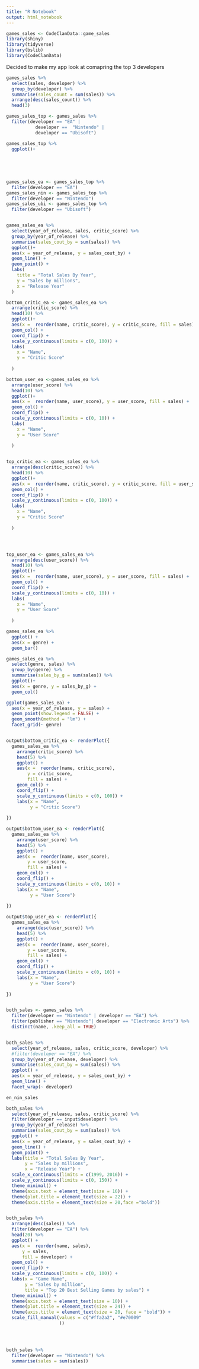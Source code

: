 ```yaml
---
title: "R Notebook"
output: html_notebook
---
```


```r
games_sales <- CodeClanData::game_sales
library(shiny)
library(tidyverse)
library(bslib)
library(CodeClanData)


```

Decided to make my app look at comapring the top 3 developers

```r

games_sales %>% 
  select(sales, developer) %>% 
  group_by(developer) %>% 
  summarise(sales_count = sum(sales)) %>% 
  arrange(desc(sales_count)) %>% 
  head(3)

```


```r

games_sales_top <- games_sales %>% 
  filter(developer == "EA" |
           developer ==  "Nintendo" |
           developer == "Ubisoft")

```


```r

games_sales_top %>% 
  ggplot()+
  
  
  
  
  ```



```r

games_sales_ea <- games_sales_top %>% 
  filter(developer == "EA")
games_sales_nin <- games_sales_top %>% 
  filter(developer == "Nintendo")
games_sales_ubi <- games_sales_top %>% 
  filter(developer == "Ubisoft")



```

```r
games_sales_ea %>% 
  select(year_of_release, sales, critic_score) %>% 
  group_by(year_of_release) %>% 
  summarise(sales_cout_by = sum(sales)) %>% 
  ggplot()+
  aes(x = year_of_release, y = sales_cout_by) +
  geom_line() +
  geom_point() +
  labs(
    title = "Total Sales By Year",
    y = "Sales by millions",
    x = "Release Year"
  )


```

```r

bottom_critic_ea <- games_sales_ea %>% 
  arrange(critic_score) %>%
  head(10) %>% 
  ggplot()+
  aes(x =  reorder(name, critic_score), y = critic_score, fill = sales) +
  geom_col() +
  coord_flip() +
  scale_y_continuous(limits = c(0, 100)) +
  labs(
    x = "Name",
    y = "Critic Score"
    
  )

bottom_user_ea <-games_sales_ea %>% 
  arrange(user_score) %>%
  head(10) %>% 
  ggplot()+
  aes(x =  reorder(name, user_score), y = user_score, fill = sales) +
  geom_col() +
  coord_flip() +
  scale_y_continuous(limits = c(0, 10)) +
  labs(
    x = "Name",
    y = "User Score"
    
  )



```

```r
top_critic_ea <- games_sales_ea %>% 
  arrange(desc(critic_score)) %>%
  head(10) %>% 
  ggplot()+
  aes(x =  reorder(name, critic_score), y = critic_score, fill = user_score) +
  geom_col() +
  coord_flip() +
  scale_y_continuous(limits = c(0, 100)) +
  labs(
    x = "Name",
    y = "Critic Score"
    
  )




top_user_ea <- games_sales_ea %>% 
  arrange(desc(user_score)) %>%
  head(10) %>% 
  ggplot()+
  aes(x =  reorder(name, user_score), y = user_score, fill = sales) +
  geom_col() +
  coord_flip() +
  scale_y_continuous(limits = c(0, 10)) +
  labs(
    x = "Name",
    y = "User Score"
    
  )

```










```r

games_sales_ea %>% 
  ggplot() +
  aes(x = genre) +
  geom_bar()

games_sales_ea %>% 
  select(genre, sales) %>% 
  group_by(genre) %>% 
  summarise(sales_by_g = sum(sales)) %>% 
  ggplot()+
  aes(x = genre, y = sales_by_g) +
  geom_col()


```

```r

ggplot(games_sales_ea) +
  aes(x = year_of_release, y = sales) +
  geom_point(show.legend = FALSE) +
  geom_smooth(method = "lm") +
  facet_grid(~ genre)



```

```r



output$bottom_critic_ea <- renderPlot({ 
  games_sales_ea %>%
    arrange(critic_score) %>%
    head(5) %>%
    ggplot() +
    aes(x =  reorder(name, critic_score),
        y = critic_score,
        fill = sales) +
    geom_col() +
    coord_flip() +
    scale_y_continuous(limits = c(0, 100)) +
    labs(x = "Name",
         y = "Critic Score")
  
})

output$bottom_user_ea <- renderPlot({
  games_sales_ea %>%
    arrange(user_score) %>%
    head(5) %>%
    ggplot() +
    aes(x =  reorder(name, user_score),
        y = user_score,
        fill = sales) +
    geom_col() +
    coord_flip() +
    scale_y_continuous(limits = c(0, 10)) +
    labs(x = "Name",
         y = "User Score")
  
})
```

```r


output$top_user_ea <- renderPlot({
  games_sales_ea %>%
    arrange(desc(user_score)) %>%
    head(5) %>%
    ggplot() +
    aes(x =  reorder(name, user_score),
        y = user_score,
        fill = sales) +
    geom_col() +
    coord_flip() +
    scale_y_continuous(limits = c(0, 10)) +
    labs(x = "Name",
         y = "User Score")
  
})
```

```r

```

```r

both_sales <- games_sales %>% 
  filter(developer == "Nintendo" | developer == "EA") %>% 
  filter(publisher == "Nintendo"| developer == "Electronic Arts") %>%
  distinct(name, .keep_all = TRUE)



```

```r

both_sales %>%
  select(year_of_release, sales, critic_score, developer) %>% 
  #filter(developer == "EA") %>% 
  group_by(year_of_release, developer) %>% 
  summarise(sales_cout_by = sum(sales)) %>% 
  ggplot() +
  aes(x = year_of_release, y = sales_cout_by) +
  geom_line() +
  facet_wrap(~ developer)

```
```r

en_nin_sales 


```

```r

both_sales %>%
  select(year_of_release, sales, critic_score) %>%
  filter(developer == input$developer) %>% 
  group_by(year_of_release) %>%
  summarise(sales_cout_by = sum(sales)) %>%
  ggplot() +
  aes(x = year_of_release, y = sales_cout_by) +
  geom_line() +
  geom_point() +
  labs(title = "Total Sales By Year",
       y = "Sales by millions",
       x = "Release Year") +
  scale_x_continuous(limits = c(1999, 2016)) +
  scale_y_continuous(limits = c(0, 150)) +
  theme_minimal() +
  theme(axis.text = element_text(size = 16)) +
  theme(plot.title = element_text(size = 22)) +
  theme(axis.title = element_text(size = 20,face ="bold"))



```

```r

both_sales %>%
  arrange(desc(sales)) %>% 
  filter(developer == "EA") %>% 
  head(20) %>%
  ggplot() +
  aes(x =  reorder(name, sales),
      y = sales,
      fill = developer) +
  geom_col() +
  coord_flip() +
  scale_y_continuous(limits = c(0, 100)) +
  labs(x = "Game Name",
       y = "Sales by million",
       title = "Top 20 Best Selling Games by sales") +
  theme_minimal() +
  theme(axis.text = element_text(size = 10)) +
  theme(plot.title = element_text(size = 24)) +
  theme(axis.title = element_text(size = 20, face = "bold")) +
  scale_fill_manual(values = c("#ffa2a2", "#e70009"
                    ))
  




```

```r

both_sales %>% 
  filter(developer == "Nintendo") %>% 
  summarise(sales = sum(sales))

```

